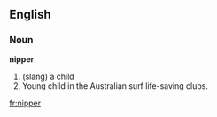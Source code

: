 ==English==
===Noun===
'''nipper'''
#(slang) a child
#Young child in the Australian surf life-saving clubs.

[[fr:nipper]]